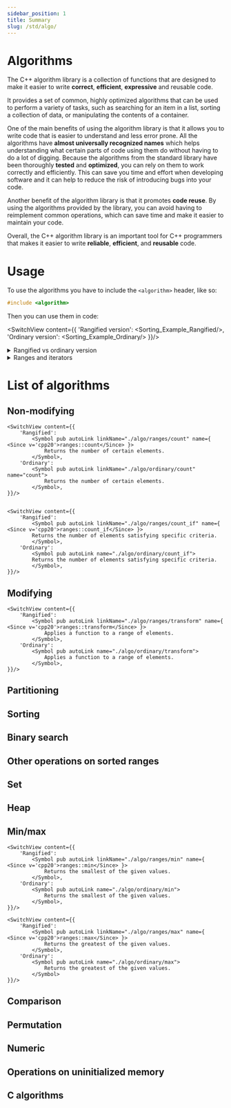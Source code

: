 ```yaml
---
sidebar_position: 1
title: Summary
slug: /std/algo/
---
```




<!----------------- Codes ---------------------->


# Algorithms

The C++ algorithm library is a collection of functions that are designed to make it easier to write **correct**,
**efficient**, **expressive** and reusable code.

It provides a set of common, highly optimized algorithms that can be used to perform a variety of tasks,
such as searching for an item in a list, sorting a collection of data, or manipulating the contents of a container.


One of the main benefits of using the algorithm library is that it allows you to write code that is easier to understand and less error prone.
All the algorithms have **almost universally recognized names** which helps understanding what certain parts of code using them do without having to do a lot of digging.
Because the algorithms from the standard library have been thoroughly **tested** and **optimized**, you can rely on them to work correctly and efficiently.
This can save you time and effort when developing software and it can help to reduce the risk of introducing bugs into your code.


Another benefit of the algorithm library is that it promotes **code reuse**.
By using the algorithms provided by the library, you can avoid having to reimplement common operations, which can save time and make it easier to maintain your code.


Overall, the C++ algorithm library is an important tool for C++ programmers that makes it easier to write **reliable**, **efficient**, and **reusable** code.

# Usage

To use the algorithms you have to include the `<algorithm>` header, like so:

```cpp
#include <algorithm>
```

Then you can use them in code:

<SwitchView content={{
	'Rangified version': <Sorting_Example_Rangified/>,
	'Ordinary version': <Sorting_Example_Ordinary/>
}}/>

<details>
<summary>Rangified vs ordinary version</summary>
<div>

As you can see in the example above, there are two versions of algorithms. The **rangified** one and the **ordinary** one.
The rangified version came to C++ with the **C++20** standard. If you have a new enough compiler, you should be able to use it.


The basic difference between the two is that the ordinary version only accepts iterators,
while the rangified version is more convenient and allows one to pass the whole range and enables the use of [projections](#).


The rangified version is also **less error-prone**, as you can't pass invalid iterators by mistake (it also handles a few advanced things better than the ordinary version).


All that being said, using the rangified version is more beneficial and convenient, so if you have a possibility of choosing so, prefer the rangified version.

</div>
</details>

<details>
<summary>Ranges and iterators</summary>
<div>

# Iterators

Iteration is the action of repeating a process, in case of containers, **iteration** means traversing the container in a particular order while obtaining each of it's elements.


Iterators are special objects with [pointer](#) semantics (having semantics of something basically means acting like something,
pointer semantics mean that the iterator objects act like pointers in most ways, they can be dereferenced, incremented, etc.. **Pointers are also valid iterators**),
that are used to iterate over containers (like strings, arrays, maps, sets, etc.).


They are obtained via the `begin()` and `end()` functions, and their variants:

 - `cbegin()`/`cend()` - return a **const iterator** to a container (you cannot change the contents via it)
 - `rbegin()`/`rend()` - return a **reverse iterator** to a container (iteration in reverse order)
 - `crbegin()`/`crend()` - return a **const reverse iterator** to a container (iteration in reverse order and you cannot change the contents via it)


Not every container has all the variations, for example [std::unordered_set](/docs/std/containers/sets/unordered-set) doesn't have the `r` and `cr` versions.


Different iterators have different types and they work a little bit differently, but the most basic things you can do with an iterator is:
 - increment it (`it++` and `++it`), which traverses onto the next object in a container
 - dereference it (`*it`), which returns the value that the iterator points to


 Here are a few examples of using iterators with [std::vector](/docs/std/containers/arrays/vector):


<SwitchView content={{
	'Printing vector': <Iterator_Example_Printing/>,
	'Printing vector in reverse': <Iterator_Example_Printing_Reverse/>,
	'Zeroing vector': <Iterator_Example_Zeroing/>,
}}/>

Now, notice how we had to manually specify the type (`std::vector<int>::iterator`, `std::vector<int>::reverse_iterator`, etc.) every time. It is not very convenient. For that purpose you can use the `auto` placeholder:

```cpp
auto begin = numbers.begin();
```
```cpp
auto begin = numbers.rbegin();
```
```cpp
auto begin = numbers.crbegin();
```

`auto` deduces the type for us and it has no performance penalty. The code is easier to read that way, so if you can, prefer it. Read more about it here: [auto](#).

# Ranges

Now what exactly is a range? The exact definition and inner workings in C++ are a little bit complicated, but a range can be defined as anything that we can iterate over. An array, vector, string, map, etc..

All rangified algorithms accept a range. The same way iterators can be different types and have slightly different behaviours, some ranges also differ from others and cannot be used with some algorithms.

</div>
</details>

# List of algorithms

## Non-modifying

<SymbolTable>

	<SwitchView content={{
		'Rangified':
			<Symbol pub autoLink linkName="./algo/ranges/count" name={ <Since v='cpp20'>ranges::count</Since> }>
				Returns the number of certain elements.
			</Symbol>,
		'Ordinary':
			<Symbol pub autoLink linkName="./algo/ordinary/count" name="count">
				Returns the number of certain elements.
			</Symbol>,
	}}/>


	<SwitchView content={{
		'Rangified':
			<Symbol pub autoLink linkName="./algo/ranges/count_if" name={ <Since v='cpp20'>ranges::count_if</Since> }>
			Returns the number of elements satisfying specific criteria.
			</Symbol>,
		'Ordinary':
			<Symbol pub autoLink name="./algo/ordinary/count_if">
			Returns the number of elements satisfying specific criteria.
			</Symbol>,
	}}/>

</SymbolTable>

## Modifying

<SymbolTable>

	<SwitchView content={{
		'Rangified':
			<Symbol pub autoLink linkName="./algo/ranges/transform" name={ <Since v='cpp20'>ranges::transform</Since> }>
				Applies a function to a range of elements.
			</Symbol>,
		'Ordinary':
			<Symbol pub autoLink name="./algo/ordinary/transform">
				Applies a function to a range of elements.
			</Symbol>,
	}}/>

</SymbolTable>

## Partitioning

## Sorting

## Binary search

## Other operations on sorted ranges

## Set

## Heap

## Min/max

<SymbolTable>

	<SwitchView content={{
		'Rangified':
			<Symbol pub autoLink linkName="./algo/ranges/min" name={ <Since v='cpp20'>ranges::min</Since> }>
				Returns the smallest of the given values.
			</Symbol>,
		'Ordinary':
			<Symbol pub autoLink name="./algo/ordinary/min">
				Returns the smallest of the given values.
			</Symbol>,
	}}/>

	<SwitchView content={{
		'Rangified':
			<Symbol pub autoLink linkName="./algo/ranges/max" name={ <Since v='cpp20'>ranges::max</Since> }>
				Returns the greatest of the given values.
			</Symbol>,
		'Ordinary':
			<Symbol pub autoLink name="./algo/ordinary/max">
				Returns the greatest of the given values.
			</Symbol>
	}}/>

</SymbolTable>

## Comparison

## Permutation

## Numeric

## Operations on uninitialized memory

## C algorithms

